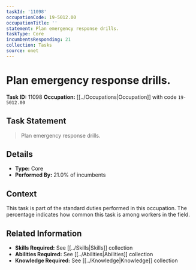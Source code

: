```yaml
---
taskId: '11098'
occupationCode: 19-5012.00
occupationTitle: ''
statement: Plan emergency response drills.
taskType: Core
incumbentsResponding: 21
collection: Tasks
source: onet
---
```

# Plan emergency response drills.

**Task ID:** 11098
**Occupation:** [[../Occupations|Occupation]] with code `19-5012.00`

## Task Statement

> Plan emergency response drills.

## Details

- **Type:** Core
- **Performed By:** 21.0% of incumbents

## Context

This task is part of the standard duties performed in this occupation. The percentage indicates how common this task is among workers in the field.

## Related Information

- **Skills Required:** See [[../Skills|Skills]] collection
- **Abilities Required:** See [[../Abilities|Abilities]] collection
- **Knowledge Required:** See [[../Knowledge|Knowledge]] collection
